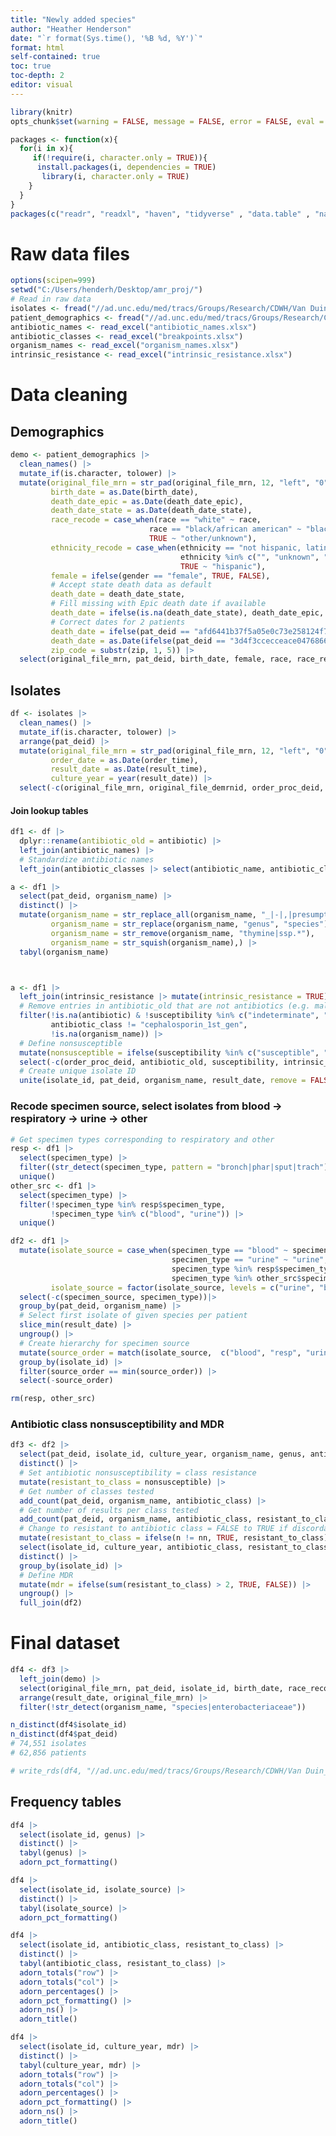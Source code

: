 ---
title: "Newly added species"
author: "Heather Henderson"
date: "`r format(Sys.time(), '%B %d, %Y')`"
format: html
self-contained: true
toc: true
toc-depth: 2
editor: visual
---
```{r setup, include=FALSE}
library(knitr)
opts_chunk$set(warning = FALSE, message = FALSE, error = FALSE, eval = TRUE, tidy = TRUE, cache = FALSE)
```

```{r libraries}
packages <- function(x){
  for(i in x){
     if(!require(i, character.only = TRUE)){
      install.packages(i, dependencies = TRUE)
       library(i, character.only = TRUE)
    }
  }
}
packages(c("readr", "readxl", "haven", "tidyverse" , "data.table" , "naniar", "rockchalk", "lubridate", "kableExtra", "DT", "formatR", "zoo", "binom", "plotly", "janitor", "sjlabelled", "Hmisc", "rms", "aod", "sandwich", "lmtest", "tableone", "broom", "gmodels", "arsenal", "investr", "RColorBrewer", "lessR"))
```

# **Raw data files**

```{r raw data files}
options(scipen=999)
setwd("C:/Users/henderh/Desktop/amr_proj/")
# Read in raw data
isolates <- fread("//ad.unc.edu/med/tracs/Groups/Research/CDWH/Van Duin_David_IRB23-2326/NewSpeciesCultures_April_2014_Aug31_2023.csv")
patient_demographics <- fread("//ad.unc.edu/med/tracs/Groups/Research/CDWH/Van Duin_David_IRB23-2326/NewSpeciesPatientDemographics.csv")
antibiotic_names <- read_excel("antibiotic_names.xlsx")
antibiotic_classes <- read_excel("breakpoints.xlsx")
organism_names <- read_excel("organism_names.xlsx")
intrinsic_resistance <- read_excel("intrinsic_resistance.xlsx")
```

# **Data cleaning**

## **Demographics**

```{r}
demo <- patient_demographics |>
  clean_names() |>
  mutate_if(is.character, tolower) |>
  mutate(original_file_mrn = str_pad(original_file_mrn, 12, "left", "0"),
         birth_date = as.Date(birth_date),
         death_date_epic = as.Date(death_date_epic),
         death_date_state = as.Date(death_date_state),
         race_recode = case_when(race == "white" ~ race,
                               race == "black/african american" ~ "black",
                               TRUE ~ "other/unknown"),
         ethnicity_recode = case_when(ethnicity == "not hispanic, latino/a, or spanish origin" ~ "nonhispanic",
                                      ethnicity %in% c("", "unknown", "prefer not to answer") ~ "unknown",
                                      TRUE ~ "hispanic"),
         female = ifelse(gender == "female", TRUE, FALSE),
         # Accept state death data as default
         death_date = death_date_state, 
         # Fill missing with Epic death date if available
         death_date = ifelse(is.na(death_date_state), death_date_epic, death_date), 
         # Correct dates for 2 patients
         death_date = ifelse(pat_deid == "afd6441b37f5a05e0c73e258124f74eb", NA, death_date), 
         death_date = as.Date(ifelse(pat_deid == "3d4f3ccecceace0476866a4391db1cab", death_date_epic, death_date)),
         zip_code = substr(zip, 1, 5)) |>
  select(original_file_mrn, pat_deid, birth_date, female, race, race_recode, ethnicity, ethnicity_recode, death_date, zip_code)
```

## **Isolates**

```{r}
df <- isolates |>
  clean_names() |>
  mutate_if(is.character, tolower) |>
  arrange(pat_deid) |>
  mutate(original_file_mrn = str_pad(original_file_mrn, 12, "left", "0"),
         order_date = as.Date(order_time),
         result_date = as.Date(result_time),
         culture_year = year(result_date)) |>
  select(-c(original_file_mrn, original_file_demrnid, order_proc_deid, pat_demrnid, encounter_deid, birth_date, organism_group_name, genus, species, abnormal_yn, hide_antibiotic_yn, sensitivity_status, order_time, result_time))
```

#### **Join lookup tables**

```{r}
df1 <- df |>
  dplyr::rename(antibiotic_old = antibiotic) |> 
  left_join(antibiotic_names) |>
  # Standardize antibiotic names
  left_join(antibiotic_classes |> select(antibiotic_name, antibiotic_class), by = c("antibiotic" = "antibiotic_name"))

a <- df1 |>
  select(pat_deid, organism_name) |>
  distinct() |>
  mutate(organism_name = str_replace_all(organism_name, "_|-|,|presumptive|probable|smooth|rough|mucoid|carbapenem|vancomycin|by|id|screen|mdr|methicillin|oxacillin|resistant|susceptible|suceptible|coagulase|negative|previously|pan|pcr|thymine|dependent", ""),
         organism_name = str_replace(organism_name, "genus", "species"),
         organism_name = str_remove(organism_name, "thymine|ssp.*"),
         organism_name = str_squish(organism_name),) |> 
  tabyl(organism_name)



a <- df1 |>
  left_join(intrinsic_resistance |> mutate(intrinsic_resistance = TRUE)) |> 
  # Remove entries in antibiotic_old that are not antibiotics (e.g. maldi, esbl), classes with only 1 observation, intrinsically resistant organism-drug pairs, results for 1st gen cephalosporins
  filter(!is.na(antibiotic) & !susceptibility %in% c("indeterminate", "no interpretation") & !antibiotic_class %in% c("fosfomycin", "glycopeptide", "lipopeptide", "oxazolidinone") & is.na(intrinsic_resistance),
         antibiotic_class != "cephalosporin_1st_gen", 
         !is.na(organism_name)) |> 
  # Define nonsusceptible
  mutate(nonsusceptible = ifelse(susceptibility %in% c("susceptible", "susceptible-dose dependent"), FALSE, TRUE)) |> 
  select(-c(order_proc_deid, antibiotic_old, susceptibility, intrinsic_resistance))  |>
  # Create unique isolate ID
  unite(isolate_id, pat_deid, organism_name, result_date, remove = FALSE) 
```

### **Recode specimen source, select isolates from blood -> respiratory -> urine -> other**

```{r}
# Get specimen types corresponding to respiratory and other
resp <- df1 |>
  select(specimen_type) |>
  filter((str_detect(specimen_type, pattern = "bronch|phar|sput|trach"))) |>
  unique()
other_src <- df1 |>
  select(specimen_type) |>
  filter(!specimen_type %in% resp$specimen_type,
         !specimen_type %in% c("blood", "urine")) |>
  unique()

df2 <- df1 |>
  mutate(isolate_source = case_when(specimen_type == "blood" ~ specimen_type,
                                    specimen_type == "urine" ~ "urine",
                                    specimen_type %in% resp$specimen_type ~ "resp",
                                    specimen_type %in% other_src$specimen_type ~ "other"),
         isolate_source = factor(isolate_source, levels = c("urine", "blood", "resp", "other"))) |>
  select(-c(specimen_source, specimen_type))|>
  group_by(pat_deid, organism_name) |>
  # Select first isolate of given species per patient
  slice_min(result_date) |> 
  ungroup() |>
  # Create hierarchy for specimen source
  mutate(source_order = match(isolate_source,  c("blood", "resp", "urine", "other"))) |> 
  group_by(isolate_id) |>
  filter(source_order == min(source_order)) |>
  select(-source_order)

rm(resp, other_src)
```

### **Antibiotic class nonsusceptibility and MDR**

```{r}
df3 <- df2 |>
  select(pat_deid, isolate_id, culture_year, organism_name, genus, antibiotic_class, nonsusceptible) |>
  distinct() |>
  # Set antibiotic nonsusceptibility = class resistance
  mutate(resistant_to_class = nonsusceptible) |>  
  # Get number of classes tested
  add_count(pat_deid, organism_name, antibiotic_class) |> 
  # Get number of results per class tested
  add_count(pat_deid, organism_name, antibiotic_class, resistant_to_class) |> 
  # Change to resistant to antibiotic class = FALSE to TRUE if discordant
  mutate(resistant_to_class = ifelse(n != nn, TRUE, resistant_to_class)) |> 
  select(isolate_id, culture_year, antibiotic_class, resistant_to_class) |>
  distinct() |>
  group_by(isolate_id) |>
  # Define MDR
  mutate(mdr = ifelse(sum(resistant_to_class) > 2, TRUE, FALSE)) |> 
  ungroup() |>
  full_join(df2)
```

# **Final dataset**

```{r}
df4 <- df3 |>
  left_join(demo) |>
  select(original_file_mrn, pat_deid, isolate_id, birth_date, race_recode, ethnicity_recode, death_date, zip_code, parent_hospital, department_name, order_date, result_date, culture_year, isolate_source, organism_name, genus, antibiotic, nonsusceptible, antibiotic_class, resistant_to_class, mdr) |>
  arrange(result_date, original_file_mrn) |>
  filter(!str_detect(organism_name, "species|enterobacteriaceae"))

n_distinct(df4$isolate_id)
n_distinct(df4$pat_deid)
# 74,551 isolates
# 62,856 patients

# write_rds(df4, "//ad.unc.edu/med/tracs/Groups/Research/CDWH/Van Duin_David_IRB23-2326//entero_isolates_2021_2023.rds")
```

## **Frequency tables**

```{r}
df4 |>
  select(isolate_id, genus) |>
  distinct() |>
  tabyl(genus) |>
  adorn_pct_formatting()

df4 |>
  select(isolate_id, isolate_source) |>
  distinct() |>
  tabyl(isolate_source) |>
  adorn_pct_formatting()

df4 |>
  select(isolate_id, antibiotic_class, resistant_to_class) |>
  distinct() |>
  tabyl(antibiotic_class, resistant_to_class) |>
  adorn_totals("row") |>
  adorn_totals("col") |>
  adorn_percentages() |>
  adorn_pct_formatting() |>
  adorn_ns() |>
  adorn_title()

df4 |> 
  select(isolate_id, culture_year, mdr) |>
  distinct() |>
  tabyl(culture_year, mdr) |>
  adorn_totals("row") |>
  adorn_totals("col") |>
  adorn_percentages() |>
  adorn_pct_formatting() |>
  adorn_ns() |>
  adorn_title()
```